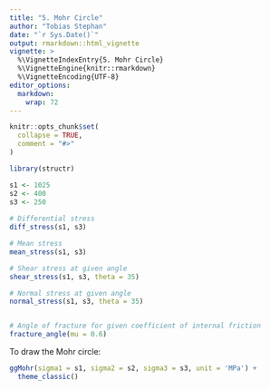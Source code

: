 ```yaml
---
title: "5. Mohr Circle"
author: "Tobias Stephan"
date: "`r Sys.Date()`"
output: rmarkdown::html_vignette
vignette: >
  %\VignetteIndexEntry{5. Mohr Circle}
  %\VignetteEngine{knitr::rmarkdown}
  %\VignetteEncoding{UTF-8}
editor_options: 
  markdown: 
    wrap: 72
---
```


```r
knitr::opts_chunk$set(
  collapse = TRUE,
  comment = "#>"
)
```

```r
library(structr)
```

```r
s1 <- 1025
s2 <- 400
s3 <- 250
 
# Differential stress
diff_stress(s1, s3)

# Mean stress
mean_stress(s1, s3)

# Shear stress at given angle
shear_stress(s1, s3, theta = 35)

# Normal stress at given angle
normal_stress(s1, s3, theta = 35)


# Angle of fracture for given coefficient of internal friction
fracture_angle(mu = 0.6)
```

To draw the Mohr circle:
```r
ggMohr(sigma1 = s1, sigma2 = s2, sigma3 = s3, unit = 'MPa') +
  theme_classic()
```